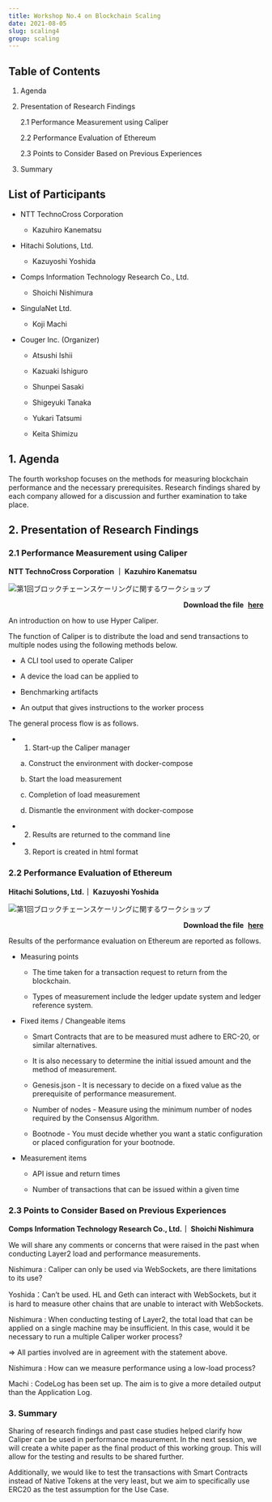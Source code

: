 ```yaml
---
title: Workshop No.4 on Blockchain Scaling
date: 2021-08-05
slug: scaling4
group: scaling
---
```


## Table of Contents

1. Agenda

2. Presentation of Research Findings

   2.1 Performance Measurement using Caliper

   2.2 Performance Evaluation of Ethereum

   2.3 Points to Consider Based on Previous Experiences

3. Summary

## List of Participants

- NTT TechnoCross Corporation

  - Kazuhiro Kanematsu

- Hitachi Solutions, Ltd.

  - Kazuyoshi Yoshida

- Comps Information Technology Research Co., Ltd.

  - Shoichi Nishimura

- SingulaNet Ltd.

  - Koji Machi

- Couger Inc. (Organizer)

  - Atsushi Ishii

  - Kazuaki Ishiguro

  - Shunpei Sasaki

  - Shigeyuki Tanaka

  - Yukari Tatsumi

  - Keita Shimizu

## 1. Agenda

The fourth workshop focuses on the methods for measuring blockchain performance and the necessary prerequisites. Research findings shared by each company allowed for a discussion and further examination to take place.

## 2. Presentation of Research Findings

### 2.1 Performance Measurement using Caliper

**NTT TechnoCross Corporation ｜ Kazuhiro Kanematsu**

![第1回ブロックチェーンスケーリングに関するワークショップ](./images/img1.png)

<p style="text-align: right;font-weight:bold;">
  Download the file
  <a
    style="margin-left: 5px"
    href="/pdf/scaling4/scalling-workshop_4_ntttx.pdf"
    target="_blank"
  >
    here
  </a>
</p>

An introduction on how to use Hyper Caliper.

The function of Caliper is to distribute the load and send transactions to multiple nodes using the following methods below.

- A CLI tool used to operate Caliper

- A device the load can be applied to

- Benchmarking artifacts

- An output that gives instructions to the worker process

The general process flow is as follows.

- 1. Start-up the Caliper manager

  a. Construct the environment with docker-compose

  b. Start the load measurement

  c. Completion of load measurement

  d. Dismantle the environment with docker-compose

- 2. Results are returned to the command line

- 3. Report is created in html format

### 2.2 Performance Evaluation of Ethereum

**Hitachi Solutions, Ltd.｜ Kazuyoshi Yoshida**

![第1回ブロックチェーンスケーリングに関するワークショップ](./images/img2.png)

<p style="text-align: right;font-weight:bold;">
  Download the file
  <a
    style="margin-left: 5px"
    href="/pdf/scaling4/scalling-workshop_4_Hitachi-性能評価.pdf"
    target="_blank"
  >
    here
  </a>
</p>

Results of the performance evaluation on Ethereum are reported as follows.

- Measuring points

  - The time taken for a transaction request to return from the blockchain.

  - Types of measurement include the ledger update system and ledger reference system.

- Fixed items / Changeable items

  - Smart Contracts that are to be measured must adhere to ERC-20, or similar alternatives.

  - It is also necessary to determine the initial issued amount and the method of measurement.

  - Genesis.json - It is necessary to decide on a fixed value as the prerequisite of performance measurement.

  - Number of nodes - Measure using the minimum number of nodes required by the Consensus Algorithm.

  - Bootnode - You must decide whether you want a static configuration or placed configuration for your bootnode.

- Measurement items

  - API issue and return times

  - Number of transactions that can be issued within a given time

### 2.3 Points to Consider Based on Previous Experiences

**Comps Information Technology Research Co., Ltd.｜ Shoichi Nishimura**

We will share any comments or concerns that were raised in the past when conducting Layer2 load and performance measurements.

Nishimura : Caliper can only be used via WebSockets, are there limitations to its use?

Yoshida：Can’t be used. HL and Geth can interact with WebSockets, but it is hard to measure other chains that are unable to interact with WebSockets.

Nishimura : When conducting testing of Layer2, the total load that can be applied on a single machine may be insufficient. In this case, would it be necessary to run a multiple Caliper worker process?

⇒ All parties involved are in agreement with the statement above.

Nishimura : How can we measure performance using a low-load process?

Machi : CodeLog has been set up. The aim is to give a more detailed output than the Application Log.

### 3. Summary

Sharing of research findings and past case studies helped clarify how Caliper can be used in performance measurement. In the next session, we will create a white paper as the final product of this working group. This will allow for the testing and results to be shared further.

Additionally, we would like to test the transactions with Smart Contracts instead of Native Tokens at the very least, but we aim to specifically use ERC20 as the test assumption for the Use Case.
